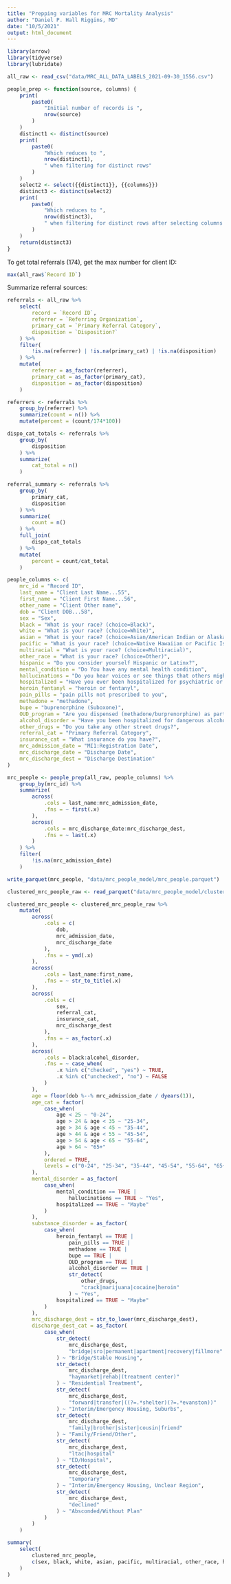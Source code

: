 ```yaml
---
title: "Prepping variables for MRC Mortality Analysis"
author: "Daniel P. Hall Riggins, MD"
date: "10/5/2021"
output: html_document
---
```


```r
library(arrow)
library(tidyverse)
library(lubridate)
```

```r
all_raw <- read_csv("data/MRC_ALL_DATA_LABELS_2021-09-30_1556.csv")
```

```r
people_prep <- function(source, columns) {
    print(
        paste0(
            "Initial number of records is ",
            nrow(source)
        )
    )
    distinct1 <- distinct(source)
    print(
        paste0(
            "Which reduces to ",
            nrow(distinct1),
            " when filtering for distinct rows"
        )
    )
    select2 <- select({{distinct1}}, {{columns}})
    distinct3 <- distinct(select2)
    print(
        paste0(
            "Which reduces to ",
            nrow(distinct3),
            " when filtering for distinct rows after selecting columns of interest"
        )
    )
    return(distinct3)
}
```


To get total referrals (174), get the max number for client ID:

```r
max(all_raw$`Record ID`)
```
Summarize referral sources:

```r
referrals <- all_raw %>%
    select(
        record = `Record ID`, 
        referrer = `Referring Organization`,
        primary_cat = `Primary Referral Category`,
        disposition = `Disposition?`
    ) %>%
    filter(
        !is.na(referrer) | !is.na(primary_cat) | !is.na(disposition)
    ) %>%
    mutate(
        referrer = as_factor(referrer),
        primary_cat = as_factor(primary_cat),
        disposition = as_factor(disposition)
    )

referrers <- referrals %>%
    group_by(referrer) %>%
    summarize(count = n()) %>%
    mutate(percent = (count/174*100))

dispo_cat_totals <- referrals %>%
    group_by(
        disposition
    ) %>%
    summarize(
        cat_total = n()
    ) 

referral_summary <- referrals %>%
    group_by(
        primary_cat,
        disposition
    ) %>%
    summarize(
        count = n()
    ) %>%
    full_join(
        dispo_cat_totals
    ) %>%
    mutate(
        percent = count/cat_total
    )
```


```r
people_columns <- c(
    mrc_id = "Record ID", 
    last_name = "Client Last Name...55", 
    first_name = "Client First Name...56", 
    other_name = "Client Other name", 
    dob = "Client DOB...58", 
    sex = "Sex", 
    black = "What is your race? (choice=Black)", 
    white = "What is your race? (choice=White)",
    asian = "What is your race? (choice=Asian/American Indian or Alaska native)",
    pacific = "What is your race? (choice=Native Hawaiian or Pacific Islander)",
    multiracial = "What is your race? (choice=Multiracial)",
    other_race = "What is your race? (choice=Other)",
    hispanic = "Do you consider yourself Hispanic or Latinx?",
    mental_condition = "Do You have any mental health condition",
    hallucinations = "Do you hear voices or see things that others might not see?",
    hospitalized = "Have you ever been hospitalized for psychiatric or substance use conditions?",
    heroin_fentanyl = "heroin or fentanyl",
    pain_pills = "pain pills not prescribed to you",
    methadone = "methadone",
    bupe = "buprenorphine (Suboxone)",
    OUD_program = "Are you dispensed (methadone/burprenorphine) as part of a program?",
    alcohol_disorder = "Have you been hospitalized for dangerous alcohol withdrawal, had withdrawal seizures or hallucinations, or delirium tremens?",
    other_drugs = "Do you take any other street drugs?",
    referral_cat = "Primary Referral Category",
    insurance_cat = "What insurance do you have?",
    mrc_admission_date = "MI1:Registration Date",
    mrc_discharge_date = "Discharge Date",
    mrc_discharge_dest = "Discharge Destination"
)
```

```r
mrc_people <- people_prep(all_raw, people_columns) %>%
    group_by(mrc_id) %>%
    summarize(
        across(
            .cols = last_name:mrc_admission_date,
            .fns = ~ first(.x)
        ),
        across(
            .cols = mrc_discharge_date:mrc_discharge_dest,
            .fns = ~ last(.x)
        )
    ) %>%
    filter(
        !is.na(mrc_admission_date)
    )
```


```r
write_parquet(mrc_people, "data/mrc_people_model/mrc_people.parquet")
```


```r
clustered_mrc_people_raw <- read_parquet("data/mrc_people_model/clustered_mrc_people.parquet")
```

```r
clustered_mrc_people <- clustered_mrc_people_raw %>%
    mutate(
        across(
            .cols = c(
                dob, 
                mrc_admission_date,
                mrc_discharge_date
            ),
            .fns = ~ ymd(.x)
        ),
        across(
            .cols = last_name:first_name,
            .fns = ~ str_to_title(.x)
        ),
        across(
            .cols = c(
                sex,
                referral_cat,
                insurance_cat,
                mrc_discharge_dest
            ),
            .fns = ~ as_factor(.x)
        ),
        across(
            .cols = black:alcohol_disorder,
            .fns = ~ case_when(
                .x %in% c("checked", "yes") ~ TRUE,
                .x %in% c("unchecked", "no") ~ FALSE
            )
        ),
        age = floor(dob %--% mrc_admission_date / dyears(1)),
        age_cat = factor(
            case_when(
                age < 25 ~ "0-24",
                age > 24 & age < 35 ~ "25-34",
                age > 34 & age < 45 ~ "35-44",
                age > 44 & age < 55 ~ "45-54",
                age > 54 & age < 65 ~ "55-64",
                age > 64 ~ "65+"
            ),
            ordered = TRUE,
            levels = c("0-24", "25-34", "35-44", "45-54", "55-64", "65+")
        ),
        mental_disorder = as_factor(
            case_when(
                mental_condition == TRUE |
                    hallucinations == TRUE ~ "Yes",
                hospitalized == TRUE ~ "Maybe"
            )
        ),
        substance_disorder = as_factor(
            case_when(
                heroin_fentanyl == TRUE |
                    pain_pills == TRUE |
                    methadone == TRUE |
                    bupe == TRUE |
                    OUD_program == TRUE |
                    alcohol_disorder == TRUE |
                    str_detect(
                        other_drugs,
                        "crack|marijuana|cocaine|heroin"
                    ) ~ "Yes",
                hospitalized == TRUE ~ "Maybe"
            )
        ),
        mrc_discharge_dest = str_to_lower(mrc_discharge_dest),
        discharge_dest_cat = as_factor(
            case_when(
                str_detect(
                    mrc_discharge_dest,
                    "bridge|sro|permanent|apartment|recovery|fillmore"
                ) ~ "Bridge/Stable Housing",
                str_detect(
                    mrc_discharge_dest,
                    "haymarket|rehab|(treatment center)"
                ) ~ "Residential Treatment",
                str_detect(
                    mrc_discharge_dest,
                    "forward|transfer|((?=.*shelter)(?=.*evanston))"
                ) ~ "Interim/Emergency Housing, Suburbs",
                str_detect(
                    mrc_discharge_dest,
                    "family|brother|sister|cousin|friend"
                ) ~ "Family/Friend/Other",
                str_detect(
                    mrc_discharge_dest,
                    "ltac|hospital"
                ) ~ "ED/Hospital",
                str_detect(
                    mrc_discharge_dest,
                    "temporary"
                ) ~ "Interim/Emergency Housing, Unclear Region",
                str_detect(
                    mrc_discharge_dest,
                    "declined"
                ) ~ "Absconded/Without Plan"
            )
        )
    )
```

```r
summary(
    select(
        clustered_mrc_people,
        c(sex, black, white, asian, pacific, multiracial, other_race, hispanic, referral_cat, insurance_cat, age_cat, mental_disorder, substance_disorder, discharge_dest_cat)
    )
)
```


